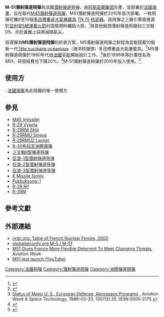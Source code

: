 {{Infobox weapon
|is_missile=yes
|name=M51潛射彈道飛彈
| image= M-51 missile.svg
| image_size = 300
|caption=
|origin=
|type=[[潜射弹道导弹|潜射弹道导弹]]
|used_by=
| designer =  [[阿丽亚娜集团|阿丽亚娜集团]] 
| design_date=
|manufacturer=[[阿丽亚娜集团|阿丽亚娜集团]]
|unit_cost=研發計畫約40億歐元
|propellant=
|production_date=
|service=2010年9月27日
|engine=三級式[[固體燃料火箭|固體燃料火箭]] ([[Ammonium_perchlorate_composite_propellant|Ammonium perchlorate composite propellant]])
|engine_power=
|weight=52,000 [[千克|千克]]
|length=12.0 m
|height=
|diameter=2.3 m
|wingspan=
|speed=25馬赫<ref>{{Cite web |url=http://www.techno-science.net/?onglet=glossaire&definition=12366 |title=存档副本 |accessdate=2020-12-06 |archive-date=2011-09-29 |archive-url=https://web.archive.org/web/20110929102935/http://www.techno-science.net/?onglet=glossaire&definition=12366 |dead-url=no }}</ref>
|vehicle_range=8,000–10,000 km <ref>{{Cite web |url=http://www.aeroflight.co.uk/2008/09 |title=The New French Nuclear Posture |accessdate=2020-12-06 |archive-date=2011-10-05 |archive-url=https://web.archive.org/web/20111005222703/http://www.aeroflight.co.uk/2008/09 |dead-url=no }}</ref><ref>{{Cite web |url=http://www.defense-aerospace.com/article-view/feature/73442/m51-missile,-new-ssbn-mark-renewal-of-french-naval-deterrent%3C%C3%82%C2%A7strong%3E.html |title=M51 Missile Nears First Test Launch; Will Equip Final SSBN in 2010 |accessdate=2020-12-06 |archive-date=2016-03-04 |archive-url=https://web.archive.org/web/20160304060418/http://www.defense-aerospace.com/article-view/feature/73442/m51-missile,-new-ssbn-mark-renewal-of-french-naval-deterrent%3C%C3%82%C2%A7strong%3E.html |dead-url=no }}</ref>
|ceiling=
|altitude=
|filling=M51.1 = 6至10 [[TN_75|TN 75]] MIRV 110 [[爆炸当量|爆炸当量]] (420 [[焦耳|焦耳]])，搭配穿透輔助系統。<br>M51.2 (2015) =使用新''[[Tête_nucléaire_océanique|Tête nucléaire océanique]]''彈頭100 kt / CEP 150–200 m<ref>Paul Quilès (ancien ministre de la Défense), Bernard Norlain & Jean-Marie Collin, ''Arrêtez la bombe'', Annexe 4, éditions du Cherche-midi, Paris, 2013 [https://books.google.fr/books?id=7bBcFpVabXgC&lpg=PP54&ots=LcZefD-lS4&dq=TNO%20puissance&hl=fr&pg=PP54#v=onepage&q=TNO%20puissance&f=false Lire en ligne] {{Wayback|url=https://books.google.fr/books?id=7bBcFpVabXgC&lpg=PP54&ots=LcZefD-lS4&dq=TNO%20puissance&hl=fr&pg=PP54#v=onepage&q=TNO%20puissance&f=false |date=20181013093405 }}</ref><ref>{{Cite web |url=http://www.meretmarine.com/fr/content/dissuasion-f-hollande-detaille-sa-vision-et-larsenal-francais |title=Site Meretmarine.com le 21 février 2015 |accessdate=2020-12-06 |archive-date=2020-10-31 |archive-url=https://web.archive.org/web/20201031123420/https://www.meretmarine.com/fr/content/dissuasion-f-hollande-detaille-sa-vision-et-larsenal-francais |dead-url=no }}</ref>
|guidance=[[导弹制导|导弹制导]]、[[伽利略定位系統|伽利略定位系統]]（計畫中）
|detonation=
|launch_platform=[[凱旋級核潛艇|凱旋級核潛艇]]
}}
'''M-51潛射彈道飛彈'''為法國[[潜射弹道导弹|潜射弹道导弹]]，由[[阿丽亚娜集团|阿丽亚娜集团]]生產，並部署於[[法國海軍|法國海軍]]，旨在取代[[M45潛射彈道飛彈|M45潛射彈道飛彈]]，M51潛射彈道飛彈於2010年首次部署。一枚飛彈可攜6至10個[[多目標重返大氣層載具|多目標重返大氣層載具]] [[TN_75|TN 75]] [[核武器|核武器]]。該飛彈之三級引擎直接源於[[亞利安5號運載火箭|亞利安5號運載火箭]]的固態燃料輔助火箭。<ref>{{Cite web |url=https://www.globalsecurity.org/wmd/world/france/m-5.htm |title=M-5 missile Global Security |accessdate=2020-12-06 |archive-date=2020-09-30 |archive-url=https://web.archive.org/web/20200930025710/https://www.globalsecurity.org/wmd/world/france/m-5.htm |dead-url=no }}</ref>與其他鈍頭潛射彈道飛彈如三叉戟D5，亦於鼻錐上採用減阻氣尖。

該導彈為'''M5潛射彈道飛彈'''的折衷方案，M5潛射彈道飛彈之射程為{{convert|11,000|km|mi|abbr=on}}並能搭載10個新一代[[Tête_nucléaire_océanique|Tête nucléaire océanique]]（海洋核彈頭）多目標重返大氣層載具。<ref>{{cite web|title=M-5 / M-51|url=http://www.globalsecurity.org/wmd/world/france/m-5.htm|accessdate=2014-11-30|archive-date=2020-09-30|archive-url=https://web.archive.org/web/20200930025710/https://www.globalsecurity.org/wmd/world/france/m-5.htm|dead-url=no}}</ref>M5潛射彈道飛彈於1980年代由[[法國宇航|法國宇航]]開始設計工作，<ref>[https://babel.hathitrust.org/cgi/pt?id=pst.000015619167;view=1up;seq=17 Status of Major U. S., European Defense, Aerospace Programs] {{Wayback|url=https://babel.hathitrust.org/cgi/pt?id=pst.000015619167;view=1up;seq=17 |date=20201212022601 }}, ''Aviation Week & Space Technology'', 1989-03-20, 130(12):35, ISSN 0005-2175.</ref>後於1996年將計畫改名為M51，研發經費也下降20%。<ref>{{Cite web|last=Macrae|first=Duncan|url=http://www.highbeam.com/doc/1P3-330552561.html|archive-url=https://web.archive.org/web/20160410001245/https://www.highbeam.com/doc/1P3-330552561.html|archive-date=2016-04-10|title=A Darpa for Europe?|date=2003-01-01|work=Interavia Business & Technology|accessdate=2015-05-23|via=HighBeam Research|dead-url=yes}}</ref>M-51潛射彈道飛彈於2010年投入使用。<ref>{{cite web|title=M51: a new generation of missile|url=http://www.astrium.eads.net/en/programme2/m-51-juy.html|archive-url=https://archive.is/20130726114911/http://www.astrium.eads.net/en/programme2/m-51-juy.html|dead-url=yes|archive-date=2013-07-26|publisher=Astrium|accessdate=2013-07-26}}</ref>

==使用方==
; {{FRA}}:  [[法國海軍|法國海軍]]為此飛彈的唯一使用方

==參見==
* [[M45_(missile)|M45 (missile)]]
* [[R-29_Vysota|R-29 Vysota]]
* [[R-29RM_Shtil|R-29RM Shtil]]
* [[R-29RMU_Sineva|R-29RMU Sineva]]
* [[R-29RMU2_Layner|R-29RMU2 Layner]]
* [[R-30布拉瓦洲際導彈|R-30布拉瓦洲際導彈]]
* [[三叉戟II型弹道导弹|三叉戟II型弹道导弹]]
* [[巨浪-1型潜射弹道导弹|巨浪-1型潜射弹道导弹]]
* [[巨浪-2型潜射弹道导弹|巨浪-2型潜射弹道导弹]]
* [[巨浪-3型潜射弹道导弹|巨浪-3型潜射弹道导弹]]
* [[K_Missile_family|K Missile family]]
* [[KN-11|Pukkuksong-1]]
* [[R-39_Rif|R-39 Rif]]
* [[R-39M|R-39M]]

==參考文獻==
{{Reflist|colwidth=35em}}

==外部連結==
*[http://www.nrdc.org/nuclear/nudb/datab16.asp nrdc.org: Table of French Nuclear Forces, 2002] {{Wayback|url=http://www.nrdc.org/nuclear/nudb/datab16.asp |date=20160304054252 }}
*[http://www.globalsecurity.org/wmd/world/france/m-5.htm globalsecurity.org M-5 / M-51] {{Wayback|url=http://www.globalsecurity.org/wmd/world/france/m-5.htm |date=20200930025710 }}
*[http://www.aviationnow.com/avnow/news/channel_awst_story.jsp?id=news/aw102306p1.xml M51 Gives France More Flexible Deterrent To Meet Changing Threats], ''Aviation Week''
*[https://www.youtube.com/watch?v=k7glI_XAWgc M51 test launch (YouTube)] {{Wayback|url=https://www.youtube.com/watch?v=k7glI_XAWgc |date=20210201193438 }}

{{法國核導彈}}
[[Category:法國飛彈|Category:法國飛彈]]
[[Category:潛射彈道飛彈|Category:潛射彈道飛彈]]
[[Category:洲際彈道飛彈|Category:洲際彈道飛彈]]